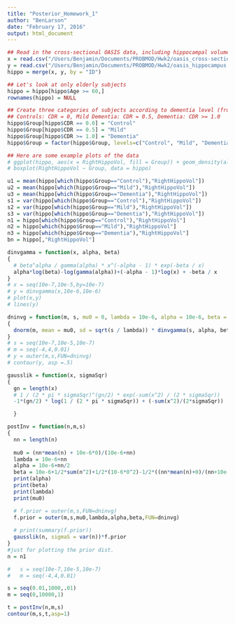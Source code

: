 ```yaml
---
title: "Posterior_Homework_1"
author: "BenLarson"
date: "February 17, 2016"
output: html_document
---
```

```r
## Read in the cross-sectional OASIS data, including hippocampal volumes
x = read.csv("/Users/Benjamin/Documents/PROBMOD/Hwk2/oasis_cross-sectional.csv")
y = read.csv("/Users/Benjamin/Documents/PROBMOD/Hwk2/oasis_hippocampus.csv")
hippo = merge(x, y, by = "ID")

## Let's look at only elderly subjects
hippo = hippo[hippo$Age >= 60,]
rownames(hippo) = NULL

## Create three categories of subjects according to dementia level (from CDR)
## Controls: CDR = 0, Mild Dementia: CDR = 0.5, Dementia: CDR >= 1.0
hippo$Group[hippo$CDR == 0.0] = "Control"
hippo$Group[hippo$CDR == 0.5] = "Mild"
hippo$Group[hippo$CDR >= 1.0] = "Dementia"
hippo$Group = factor(hippo$Group, levels=c("Control", "Mild", "Dementia"))

## Here are some example plots of the data
# ggplot(hippo, aes(x = RightHippoVol, fill = Group)) + geom_density(alpha=0.5)
# boxplot(RightHippoVol ~ Group, data = hippo)

u1 = mean(hippo[which(hippo$Group=="Control"),"RightHippoVol"])
u2 = mean(hippo[which(hippo$Group=="Mild"),"RightHippoVol"])
u3 = mean(hippo[which(hippo$Group=="Dementia"),"RightHippoVol"])
s1 = var(hippo[which(hippo$Group=="Control"),"RightHippoVol"])
s2 = var(hippo[which(hippo$Group=="Mild"),"RightHippoVol"])
s3 = var(hippo[which(hippo$Group=="Dementia"),"RightHippoVol"])
n1 = hippo[which(hippo$Group=="Control"),"RightHippoVol"]
n2 = hippo[which(hippo$Group=="Mild"),"RightHippoVol"]
n3 = hippo[which(hippo$Group=="Dementia"),"RightHippoVol"]
bn = hippo[,"RightHippoVol"] 
```

```r
dinvgamma = function(x, alpha, beta)
{
  # beta^alpha / gamma(alpha) * x^(-alpha - 1) * exp(-beta / x)
  alpha*log(beta)-log(gamma(alpha))+(-alpha - 1)*log(x) + -beta / x
}
# x = seq(10e-7,10e-5,by=10e-7) 
# y = dinvgamma(x,10e-6,10e-6)
# plot(x,y) 
# lines(y) 
```


```r
dninvg = function(m, s, mu0 = 0, lambda = 10e-6, alpha = 10e-6, beta = 10e-6)
{
  dnorm(m, mean = mu0, sd = sqrt(s / lambda)) * dinvgamma(s, alpha, beta)
}
# s = seq(10e-7,10e-5,10e-7)
# m = seq(-4,4,0.01) 
# y = outer(m,s,FUN=dninvg)
# contour(y, asp =.5)
```

```r
gausslik = function(x, sigmaSqr)
{
  gn = length(x)
  # 1 / (2 * pi * sigmaSqr)^(gn/2) * exp(-sum(x^2) / (2 * sigmaSqr))
  -1*(gn/2) * log(1 / (2 * pi * sigmaSqr)) + (-sum(x^2)/(2*sigmaSqr))

  }
```

```r
postInv = function(n,m,s)
{
  nn = length(n) 
  
  mu0 = (nn*mean(n) + 10e-6*0)/(10e-6+nn)
  lambda = 10e-6+nn
  alpha = 10e-6+nn/2
  beta = 10e-6+1/2*sum(n^2)+1/2*(10-6*0^2)-1/2*((nn*mean(n)+0)/(nn+10e-6))^2
  print(alpha)
  print(beta) 
  print(lambda) 
  print(mu0)

  # f.prior = outer(m,s,FUN=dninvg) 
  f.prior = outer(m,s,mu0,lambda,alpha,beta,FUN=dninvg)
  
  # print(summary(f.prior)) 
  gausslik(n, sigmaS = var(n))*f.prior
}
#just for plotting the prior dist. 
n = n1

#   s = seq(10e-7,10e-5,10e-7)
#   m = seq(-4,4,0.01)

s = seq(0.01,1000,.01)
m = seq(0,10000,1) 

t = postInv(n,m,s)  
contour(m,s,t,asp=1) 

```